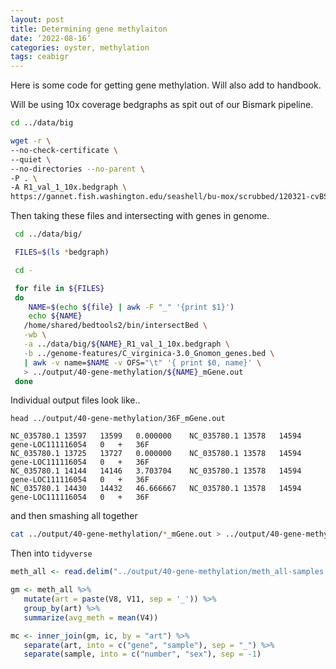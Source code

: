 ```yaml
---
layout: post
title: Determining gene methylaiton
date: ‘2022-08-16’
categories: oyster, methylation
tags: ceabigr
---
```


Here is some code for getting gene methylation. Will also add to handbook.


Will be using 10x coverage bedgraphs as spit out of our Bismark pipeline.

```bash
cd ../data/big

wget -r \
--no-check-certificate \
--quiet \
--no-directories --no-parent \
-P . \
-A R1_val_1_10x.bedgraph \
https://gannet.fish.washington.edu/seashell/bu-mox/scrubbed/120321-cvBS/

```

Then taking these files and intersecting with genes in genome.

```bash
 cd ../data/big/

 FILES=$(ls *bedgraph)

 cd -

 for file in ${FILES}
 do
    NAME=$(echo ${file} | awk -F "_" '{print $1}')
    echo ${NAME}
   /home/shared/bedtools2/bin/intersectBed \
   -wb \
   -a ../data/big/${NAME}_R1_val_1_10x.bedgraph \
   -b ../genome-features/C_virginica-3.0_Gnomon_genes.bed \
   | awk -v name=$NAME -v OFS="\t" '{ print $0, name}' \
   > ../output/40-gene-methylation/${NAME}_mGene.out
 done  


```

Individual output files look like..

```
head ../output/40-gene-methylation/36F_mGene.out
```

```
NC_035780.1	13597	13599	0.000000	NC_035780.1	13578	14594	gene-LOC111116054	0	+	36F
NC_035780.1	13725	13727	0.000000	NC_035780.1	13578	14594	gene-LOC111116054	0	+	36F
NC_035780.1	14144	14146	3.703704	NC_035780.1	13578	14594	gene-LOC111116054	0	+	36F
NC_035780.1	14430	14432	46.666667	NC_035780.1	13578	14594	gene-LOC111116054	0	+	36F
```

and then smashing all together

```bash
cat ../output/40-gene-methylation/*_mGene.out > ../output/40-gene-methylation/meth_all-samples.out
```

Then into `tidyverse`

```r
meth_all <- read.delim("../output/40-gene-methylation/meth_all-samples.out", header = FALSE)
```

```r
gm <- meth_all %>%
   mutate(art = paste(V8, V11, sep = '_')) %>%
   group_by(art) %>%
   summarize(avg_meth = mean(V4))


```

```r
mc <- inner_join(gm, ic, by = "art") %>%
   separate(art, into = c("gene", "sample"), sep = "_") %>%
   separate(sample, into = c("number", "sex"), sep = -1)

```
